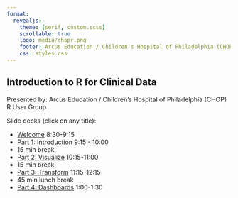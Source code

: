 ```yaml
---
format: 
  revealjs:
    theme: [serif, custom.scss]
    scrollable: true
    logo: media/chopr.png
    footer: Arcus Education / Children's Hospital of Philadelphia (CHOP) R User Group
    css: styles.css
---
```


## Introduction to R for Clinical Data {.smaller}

Presented by: Arcus Education / Children's Hospital of Philadelphia (CHOP) R User Group


Slide decks (click on any title):

* [Welcome](https://joy-payton-chop.quarto.pub/intro-to-r-for-clinical-data-2023/welcome) 8:30-9:15
* [Part 1: Introduction](https://joy-payton-chop.quarto.pub/intro-to-r-for-clinical-data-2023/introduction) 9:15 - 10:00
* 15 min break
* [Part 2: Visualize](https://joy-payton-chop.quarto.pub/intro-to-r-for-clinical-data-2023/visualize) 10:15-11:00
* 15 min break
* [Part 3: Transform](https://joy-payton-chop.quarto.pub/intro-to-r-for-clinical-data-2023/transform) 11:15-12:15
* 45 min lunch break
* [Part 4: Dashboards](https://joy-payton-chop.quarto.pub/intro-to-r-for-clinical-data-2023/dashboards) 1:00-1:30